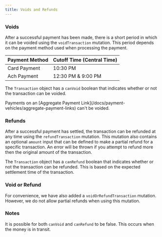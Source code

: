 ```yaml
---
title: Voids and Refunds
---
```


### Voids

After a successful payment has been made, there is a short period in which it can be voided using the `voidTransaction` mutation. This period depends on the payment method used when processing the payment.

| Payment Method | Cutoff Time (Central Time) |
| -------------- | -------------------------- |
| Card Payment   | 10:30 PM                   |
| Ach Payment    | 12:30 PM & 9:00 PM         |

The `Transaction` object has a `canVoid` boolean that indicates whether or not the transaction can be voided.

<Warning>
    Payments on an [Aggregate Payment Link](/docs/payment-vehicles/aggregate-payment-links) can't be voided.
</Warning>

### Refunds

After a successful payment has settled, the transaction can be refunded at any time using the `refundTransaction` mutation. This mutation also contains an optional `amount` input that can be defined to make a partial refund for a specific transaction. An error will be thrown if you attempt to refund more then the original amount of the transaction.

The `Transaction` object has a `canRefund` boolean that indicates whether or not the transaction can be refunded. This is based on the expected settlement time of the transaction.

### Void or Refund

For convenience, we have also added a `voidOrRefundTransaction` mutation. However, we do not allow partial refunds when using this mutation.

### Notes

It is possible for both `canVoid` and `canRefund` to be false. This occurs when the money is in transit.
